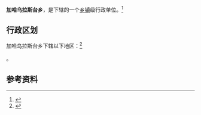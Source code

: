 {{中国乡级行政区|65/40/28/202/000}}

'''加哈乌拉斯台乡'''，是{{PRC admin/fullname|65/40/28/202/000|3}}下辖的一个[[乡镇|乡镇]]级行政单位。<ref>{{PRC admin/ref sgc|{{PRC admin/parent|65/40/28/202/000}}}}</ref>

== 行政区划 ==

加哈乌拉斯台乡下辖以下地区：<ref>{{PRC admin/ref sgc|65/40/28/202/000}}</ref>

{{PRC admin/children|65/40/28/202/000}}。

== 参考资料 ==

{{reflist}}

{{行政区划小作品}}
{{PRC admin/navcat|65/40/28/202/000}}